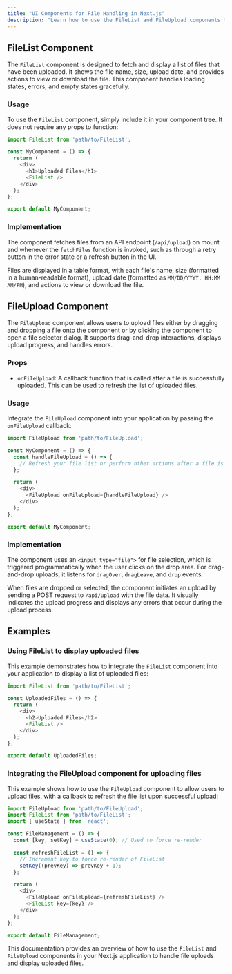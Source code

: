 ```yaml
---
title: "UI Components for File Handling in Next.js"
description: "Learn how to use the FileList and FileUpload components to manage file uploads and display uploaded files in your Next.js application."
---
```


## FileList Component

The `FileList` component is designed to fetch and display a list of files that have been uploaded. It shows the file name, size, upload date, and provides actions to view or download the file. This component handles loading states, errors, and empty states gracefully.

### Usage

To use the `FileList` component, simply include it in your component tree. It does not require any props to function:

```typescript
import FileList from 'path/to/FileList';

const MyComponent = () => {
  return (
    <div>
      <h1>Uploaded Files</h1>
      <FileList />
    </div>
  );
};

export default MyComponent;
```

### Implementation

The component fetches files from an API endpoint (`/api/upload`) on mount and whenever the `fetchFiles` function is invoked, such as through a retry button in the error state or a refresh button in the UI.

Files are displayed in a table format, with each file's name, size (formatted in a human-readable format), upload date (formatted as `MM/DD/YYYY, HH:MM AM/PM`), and actions to view or download the file.

## FileUpload Component

The `FileUpload` component allows users to upload files either by dragging and dropping a file onto the component or by clicking the component to open a file selector dialog. It supports drag-and-drop interactions, displays upload progress, and handles errors.

### Props

- `onFileUpload`: A callback function that is called after a file is successfully uploaded. This can be used to refresh the list of uploaded files.

### Usage

Integrate the `FileUpload` component into your application by passing the `onFileUpload` callback:

```typescript
import FileUpload from 'path/to/FileUpload';

const MyComponent = () => {
  const handleFileUpload = () => {
    // Refresh your file list or perform other actions after a file is uploaded
  };

  return (
    <div>
      <FileUpload onFileUpload={handleFileUpload} />
    </div>
  );
};

export default MyComponent;
```

### Implementation

The component uses an `<input type="file">` for file selection, which is triggered programmatically when the user clicks on the drop area. For drag-and-drop uploads, it listens for `dragOver`, `dragLeave`, and `drop` events.

When files are dropped or selected, the component initiates an upload by sending a POST request to `/api/upload` with the file data. It visually indicates the upload progress and displays any errors that occur during the upload process.

## Examples

### Using FileList to display uploaded files

This example demonstrates how to integrate the `FileList` component into your application to display a list of uploaded files:

```typescript
import FileList from 'path/to/FileList';

const UploadedFiles = () => {
  return (
    <div>
      <h2>Uploaded Files</h2>
      <FileList />
    </div>
  );
};

export default UploadedFiles;
```

### Integrating the FileUpload component for uploading files

This example shows how to use the `FileUpload` component to allow users to upload files, with a callback to refresh the file list upon successful upload:

```typescript
import FileUpload from 'path/to/FileUpload';
import FileList from 'path/to/FileList';
import { useState } from 'react';

const FileManagement = () => {
  const [key, setKey] = useState(0); // Used to force re-render

  const refreshFileList = () => {
    // Increment key to force re-render of FileList
    setKey((prevKey) => prevKey + 1);
  };

  return (
    <div>
      <FileUpload onFileUpload={refreshFileList} />
      <FileList key={key} />
    </div>
  );
};

export default FileManagement;
```

This documentation provides an overview of how to use the `FileList` and `FileUpload` components in your Next.js application to handle file uploads and display uploaded files.
